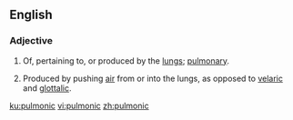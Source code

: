 ==English==

===Adjective===
{{en-adj|-}}

# Of, pertaining to, or produced by the [[lungs]]; [[pulmonary]].
# {{lb|en|linguistics}} Produced by pushing [[air]] from or into the lungs, as opposed to [[velaric]] and [[glottalic]].

[[ku:pulmonic]]
[[vi:pulmonic]]
[[zh:pulmonic]]